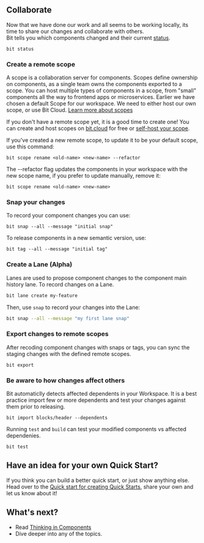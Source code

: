 
## Collaborate

Now that we have done our work and all seems to be working locally, its time to share our changes and collaborate with others.  
Bit tells you which components changed and their current [status](/workspace/workspace-status).

```
bit status
```

### Create a remote scope

A scope is a collaboration server for components. Scopes define ownership on components, as a single team owns the components exported to a scope.
You can host multiple types of components in a scope, from "small" components all the way to frontend apps or microservices.
Earlier we have chosen a default Scope for our workspace. We need to either host our own scope, or use Bit Cloud.
[Learn more about scopes](/scope/scope-overview)

If you don't have a remote scope yet, it is a good time to create one! You can create and host scopes on [bit.cloud](https://bit.cloud) for free
or [self-host your scope](/scope/running-a-scope-server).

<CreateAccount className={centerColumn} />

If you've created a new remote scope, to update it to be your default scope, use this command:

```
bit scope rename <old-name> <new-name> --refactor
```

The --refactor flag updates the components in your workspace with the new scope name, if you prefer to update manually, remove it:

```
bit scope rename <old-name> <new-name>
```

### Snap your changes

To record your component changes you can use:

```
bit snap --all --message "initial snap"
```

To release components in a new semantic version, use:

```
bit tag --all --message "initial tag"
```

### Create a Lane (Alpha)

Lanes are used to propose component changes to the component main history lane.
To record changes on a Lane.

```bash
bit lane create my-feature
```

Then, use `snap` to record your changes into the Lane:

```bash
bit snap --all --message "my first lane snap"
```

### Export changes to remote scopes

After recoding component changes with snaps or tags, you can sync the staging changes with the defined remote scopes.

```
bit export
```

### Be aware to how changes affect others

Bit automaticlly detects affected dependents in your Workspace. It is a best practice import few or more dependents and test
your changes against them prior to releasing.

```
bit import blocks/header --dependents
```

Running `test` and `build` can test your modified components vs affected dependenies.

```
bit test
```

<!-- ### Merge -->

## Have an idea for your own Quick Start?

If you think you can build a better quick start, or just show anything else. Head over to the
[Quick start for creating Quick Starts](https://bit.cloud/teambit/bit/quick-start), share your own and let us know about it!

## What's next?

- Read [Thinking in Components](/)
- Dive deeper into any of the topics.
